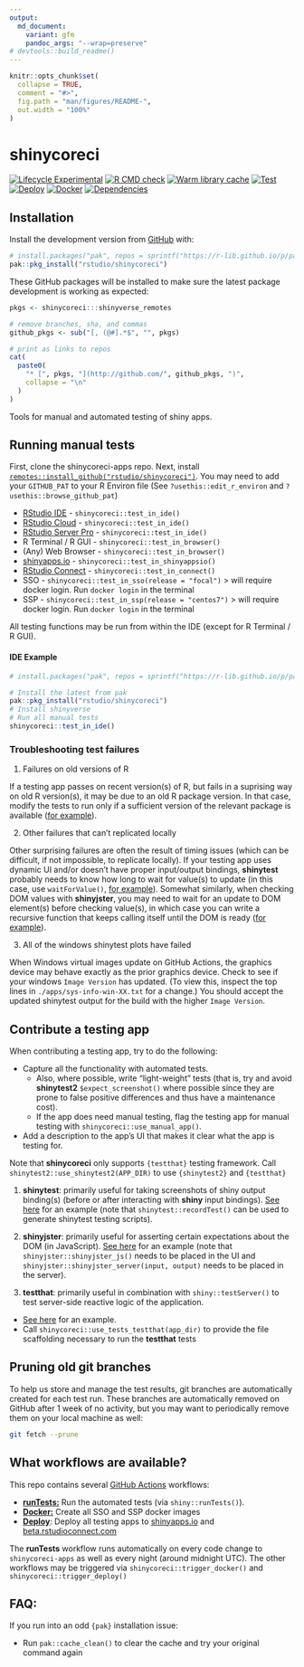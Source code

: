 ```yaml
---
output:
  md_document:
    variant: gfm
    pandoc_args: "--wrap=preserve"
# devtools::build_readme()
---
```


<!-- README.md is generated from README.Rmd. Please edit that file -->

```r
knitr::opts_chunk$set(
  collapse = TRUE,
  comment = "#>",
  fig.path = "man/figures/README-",
  out.width = "100%"
)
```

# shinycoreci

<!-- badges: start -->
[![Lifecycle Experimental](https://img.shields.io/badge/lifecycle-experimental-orange.svg)](https://www.tidyverse.org/lifecycle/#experimental)
[![R CMD check](https://github.com/rstudio/shinycoreci/actions/workflows/R-CMD-check.yaml/badge.svg)](https://github.com/rstudio/shinycoreci/actions/workflows/R-CMD-check.yaml)
[![Warm library cache](https://github.com/rstudio/shinycoreci/actions/workflows/apps-cache-matrix.yml/badge.svg)](https://github.com/rstudio/shinycoreci/actions/workflows/apps-cache-matrix.yml)
[![Test](https://github.com/rstudio/shinycoreci/actions/workflows/apps-test-matrix.yml/badge.svg)](https://github.com/rstudio/shinycoreci/actions/workflows/apps-test-matrix.yml)
[![Deploy](https://github.com/rstudio/shinycoreci/actions/workflows/apps-deploy.yml/badge.svg)](https://github.com/rstudio/shinycoreci/actions/workflows/apps-deploy.yml)
[![Docker](https://github.com/rstudio/shinycoreci/actions/workflows/apps-docker.yml/badge.svg)](https://github.com/rstudio/shinycoreci/actions/workflows/apps-docker.yml)
[![Dependencies](https://github.com/rstudio/shinycoreci/actions/workflows/apps-deps.yml/badge.svg)](https://github.com/rstudio/shinycoreci/actions/workflows/apps-deps.yml)
<!-- badges: end -->

<!-- This is an R package to install all dependencies to test the bleeding edge of all relevant packages to the Shiny team. -->

<!-- For more direct usage examples, see [`rstudio/shinycoreci-apps`](https://github.com/rstudio/shinycoreci-apps). -->


## Installation

Install the development version from [GitHub](https://github.com/) with:

``` r
# install.packages("pak", repos = sprintf("https://r-lib.github.io/p/pak/stable/%s/%s/%s", .Platform$pkgType, R.Version()$os, R.Version()$arch))
pak::pkg_install("rstudio/shinycoreci")
```

These GitHub packages will be installed to make sure the latest package development is working as expected:

```r
pkgs <- shinycoreci:::shinyverse_remotes

# remove branches, sha, and commas
github_pkgs <- sub("[, (@#].*$", "", pkgs)

# print as links to repos
cat(
  paste0(
    "* [", pkgs, "](http://github.com/", github_pkgs, ")",
    collapse = "\n"
  )
)
```


Tools for manual and automated testing of shiny apps.

## Running manual tests

First, clone the shinycoreci-apps repo. Next, install [`remotes::install_github("rstudio/shinycoreci")`](https://github.com/rstudio/shinycoreci).  You may need to add your `GITHUB_PAT` to your R Environ file (See `?usethis::edit_r_environ` and `?usethis::browse_github_pat`)

* [RStudio IDE](https://rstudio.com/products/rstudio/download/#download) - `shinycoreci::test_in_ide()`
* [RStudio Cloud](http://rstudio.cloud) - `shinycoreci::test_in_ide()`
* [RStudio Server Pro](https://colorado.rstudio.com) - `shinycoreci::test_in_ide()`
* R Terminal / R GUI - `shinycoreci::test_in_browser()`
* (Any) Web Browser - `shinycoreci::test_in_browser()`
* [shinyapps.io](http://shinyapps.io) - `shinycoreci::test_in_shinyappsio()`
* [RStudio Connect](http://beta.rstudioconnect.com) - `shinycoreci::test_in_connect()`
* SSO - `shinycoreci::test_in_sso(release = "focal")`
  > will require docker login. Run `docker login` in the terminal
* SSP - `shinycoreci::test_in_ssp(release = "centos7")`
  > will require docker login. Run `docker login` in the terminal

All testing functions may be run from within the IDE (except for R Terminal / R GUI).

#### IDE Example

```r
# install.packages("pak", repos = sprintf("https://r-lib.github.io/p/pak/stable/%s/%s/%s", .Platform$pkgType, R.Version()$os, R.Version()$arch))

# Install the latest from pak
pak::pkg_install("rstudio/shinycoreci")
# Install shinyverse
# Run all manual tests
shinycoreci::test_in_ide()
```


<!--
## View and manage automated test results

To view and manage test results, first make sure your working directory is the `shinycoreci-apps` repo.

Use `shinycoreci::view_test_results()` to obtain an overview of the most recent test runs (it should prompt a **shiny** app that looks similar to this):

<div align="center">
  <img src="README_files/view-test-results.png" />
</div>

If you see failures that indicate a difference in **shinytest2** baselines (as above), you may need to just view and approve the differences.

To obtain and correct the shinytest differences, use `shinycoreci::fix_all_gha_branches()`. This function will walk you through the steps needed to update all `shinytest` failures and merge in the latest information from each `gha-` branch.  To approve the differences, click on the "Update & click" button. To reject the differences, click on "Quit" button.

If you receive the error `No information found for sha: ABC1234 . Do you have a valid sha?`, you may have to provide the git sha value directly: `shinycoreci::fix_all_gha_branches(sha = "XYZ5678")`.

In the event that all testing failures can not be addressed by updating shinytest baselines, have a look at the [GHA actions](https://github.com/rstudio/shinycoreci-apps/actions) build log and keep the following troubleshooting tips in mind:
-->

### Troubleshooting test failures

1. Failures on old versions of R

If a testing app passes on recent version(s) of R, but fails in a suprising way on old R version(s), it may be due to an old R package version. In that case, modify the tests to run only if a sufficient version of the relevant package is available ([for example](https://github.com/rstudio/shinycoreci-apps/blob/5691d1f4/apps/145-dt-replacedata/tests/shinytest.R)).

2. Other failures that can't replicated locally

Other surprising failures are often the result of timing issues (which can be difficult, if not impossible, to replicate locally). If your testing app uses dynamic UI and/or doesn't have proper input/output bindings, **shinytest** probably needs to know how long to wait for value(s) to update (in this case, use `waitForValue()`, [for example](https://github.com/rstudio/shinycoreci-apps/blob/5691d1f4/apps/021-selectize-plot/tests/shinytest/mytest.R#L10-L11)). Somewhat similarly, when checking DOM values with **shinyjster**, you may need to wait for an update to DOM element(s) before checking value(s), in which case you can write a recursive function that keeps calling itself until the DOM is ready ([for example](https://github.com/rstudio/shinycoreci-apps/blob/5691d1f4/apps/187-navbar-collapse/app.R#L24-L34)).

3. All of the windows shinytest plots have failed

When Windows virtual images update on GitHub Actions, the graphics device may behave exactly as the prior graphics device. Check to see if your windows `Image Version` has updated. (To view this, inspect the top lines in `./apps/sys-info-win-XX.txt` for a change.)  You should accept the updated shinytest output for the build with the higher `Image Version`.

## Contribute a testing app

When contributing a testing app, try to do the following:

* Capture all the functionality with automated tests.
  * Also, where possible, write "light-weight" tests (that is, try and avoid **shinytest2** `$expect_screenshot()` where possible since they are prone to false positive differences and thus have a maintenance cost).
  * If the app does need manual testing, flag the testing app for manual testing with `shinycoreci::use_manual_app()`.
* Add a description to the app's UI that makes it clear what the app is testing for.

Note that **shinycoreci** only supports `{testthat}` testing framework. Call `shinytest2::use_shinytest2(APP_DIR)` to use `{shinytest2}` and `{testthat}`

1. **shinytest**: primarily useful for taking screenshots of shiny output binding(s) (before or after interacting with **shiny** input bindings). [See here](https://github.com/rstudio/shinycoreci-apps/blob/5691d1f/apps/001-hello/tests/shinytest/mytest.R) for an example (note that `shinytest::recordTest()` can be used to generate shinytest testing scripts).

2. **shinyjster**: primarily useful for asserting certain expectations about the DOM (in JavaScript). [See here](https://github.com/rstudio/shinycoreci-apps/blob/5691d1f/apps/001-hello/app.R#L37-L61) for an example (note that `shinyjster::shinyjster_js()` needs to be placed in the UI and `shinyjster::shinyjster_server(input, output)` needs to be placed in the server).

3. **testthat**: primarily useful in combination with `shiny::testServer()` to test server-side reactive logic of the application.
  * [See here](https://github.com/rstudio/shinycoreci-apps/blob/5691d1f4/apps/001-hello/tests/testthat/tests.R#L4) for an example.
  * Call `shinycoreci::use_tests_testthat(app_dir)` to provide the file scaffolding necessary to run the **testthat** tests


## Pruning old git branches

To help us store and manage the test results, git branches are automatically created for each test run. These branches are automatically removed on GitHub after 1 week of no activity, but you may want to periodically remove them on your local machine as well:

```bash
git fetch --prune
```

## What workflows are available?

This repo contains several [GitHub Actions](https://github.com/features/actions) workflows:

* [**runTests:**](https://github.com/rstudio/shinycoreci-apps/actions?query=workflow%3ArunTests) Run the automated tests (via `shiny::runTests()`).
* [**Docker:**](https://github.com/rstudio/shinycoreci-apps/actions?query=workflow%3ADocker) Create all SSO and SSP docker images
* [**Deploy**](https://github.com/rstudio/shinycoreci-apps/actions?query=workflow%3ADeploy): Deploy all testing apps to [shinyapps.io](shinyapps.io) and [beta.rstudioconnect.com](https://beta.rstudioconnect.com)

The **runTests** workflow runs automatically on every code change to `shinycoreci-apps` as well as every night (around midnight UTC). The other workflows may be triggered via `shinycoreci::trigger_docker()` and `shinycoreci::trigger_deploy()`

<!--
### Managing R package dependencies

"Core" `shinycoreci-apps` R package dependencies come from **shinycoreci**'s [DESCRIPTION file](https://github.com/rstudio/shinycoreci/blob/master/DESCRIPTION); and so, that file may be modified to test different versions of different packages in the shinyverse.

Application-specific R package dependencies are automatically inferred (and installed at run-time) using `renv::dependencies()`.

> Note: `renv::dependencies()` are taken from CRAN, not GitHub Remotes.
 -->

## FAQ:

If you run into an odd `{pak}` installation issue:

* Run `pak::cache_clean()` to clear the cache and try your original command again
